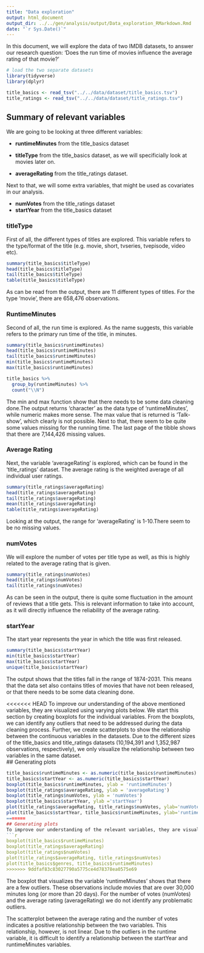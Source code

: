 ```yaml
---
title: "Data exploration"
output: html_document
output_dir: ../../gen/analysis/output/Data_exploration_RMarkdown.Rmd
date: "`r Sys.Date()`"
---
```

In this document, we will explore the data of two IMDB datasets, to answer our research question: 'Does the run time of movies influence the average rating of that movie?'

```r
# load the two separate datasets
library(tidyverse)
library(dplyr)

title_basics <- read_tsv("../../data/dataset/title_basics.tsv")
title_ratings <- read_tsv("../../data/dataset/title_ratings.tsv")

```

## Summary of relevant variables
We are going to be looking at three different variables:

- **runtimeMinutes** from the title_basics dataset

- **titleType** from the title_basics dataset, as we will specificially look at movies later on. 

- **averageRating** from the title_ratings dataset. 

Next to that, we will some extra variables, that might be used as covariates in our analysis. 

- **numVotes** from the title_ratings dataset
- **startYear** from the title_basics dataset 


### titleType

First of all, the different types of titles are explored. This variable refers to the type/format of the title (e.g. movie, short, tvseries, tvepisode, video etc). 

```r

summary(title_basics$titleType)
head(title_basics$titleType)
tail(title_basics$titleType)
table(title_basics$titleType)

```
As can be read from the output, there are 11 different types of titles. For the type 'movie', there are 658,476 observations.

### RuntimeMinutes 

Second of all, the run time is explored. As the name suggests, this variable refers to the primary run time of the title, in minutes.

```r

summary(title_basics$runtimeMinutes)
head(title_basics$runtimeMinutes)
tail(title_basics$runtimeMinutes)
min(title_basics$runtimeMinutes)
max(title_basics$runtimeMinutes)

title_basics %>%
  group_by(runtimeMinutes) %>%
  count("\\N")

```
The min and max function show that there needs to be some data cleaning done.The output returns 'character' as the data type of 'runtimeMinutes', while numeric makes more sense. The max value that is returned is 'Talk-show', which clearly is not possible. Next to that, there seem to be quite some values missing for the running time. The last page of the tibble shows that there are 7,144,426 missing values. 

### Average Rating 

Next, the variable 'averageRating' is explored, which can be found in the 'title_ratings' dataset. The average rating is the weighted average of all individual user ratings. 

```r

summary(title_ratings$averageRating)
head(title_ratings$averageRating)
tail(title_ratings$averageRating)
mean(title_ratings$averageRating)
table(title_ratings$averageRating)
```
Looking at the output, the range for 'averageRating' is 1-10.There seem to be no missing values. 

### numVotes 
We will explore the number of votes per title type as well, as this is highly related to the average rating that is given. 

```r
summary(title_ratings$numVotes)
head(title_ratings$numVotes)
tail(title_ratings$numVotes)
```
As can be seen in the output, there is quite some fluctuation in the amount of reviews that a title gets. This is relevant information to take into account, as it will directly influence the reliability of the average rating. 

### startYear 
The start year represents the year in which the title was first released. 
```r
summary(title_basics$startYear)
min(title_basics$startYear)
max(title_basics$startYear)
unique(title_basics$startYear)
```
The output shows that the titles fall in the range of 1874-2031. This means that the data set also contains titles of movies that have not been released, or that there needs to be some data cleaning done. 

<<<<<<< HEAD
To improve our understanding of the above mentioned variables, they are visualized using varying plots below. We start this section by creating boxplots for the individual variables. From the boxplots, we can identify any outliers that need to be addressed during the data cleaning process. 
Further, we create scatterplots to show the relationship between the continuous variables in the datasets. Due to the different sizes of the title_basics and title_ratings datasets (10,194,391 and 1,352,987 observations, respectively), we only visualize the relationship between two variables in the same dataset.  
## Generating plots
```r
title_basics$runtimeMinutes <- as.numeric(title_basics$runtimeMinutes)
title_basics$startYear <- as.numeric(title_basics$startYear)
boxplot(title_basics$runtimeMinutes, ylab = 'runtimeMinutes')
boxplot(title_ratings$averageRating, ylab = 'averageRating')
boxplot(title_ratings$numVotes, ylab = 'numVotes')
boxplot(title_basics$startYear, ylab ='startYear')
plot(title_ratings$averageRating, title_ratings$numVotes, ylab='numVotes' , xlab='averageRating')
plot(title_basics$startYear, title_basics$runtimeMinutes, ylab='runtimeMinutes' , xlab='startYear')
=======
## Generating plots
To improve our understanding of the relevant variables, they are visualized using varying plots below. From the boxplots, we can identify any outliers that need to be addressed during the data cleaning process. 
```r
boxplot(title_basics$runtimeMinutes)
boxplot(title_ratings$averageRating)
boxplot(title_ratings$numVotes)
plot(title_ratings$averageRating, title_ratings$numVotes)
plot(title_basics$genres, title_basics$runtimeMinutes)
>>>>>>> 9ddfaf83c83027790a5775ce4d78378ea0575e69

```
The boxplot that visualizes the variable 'runtimeMinutes' shows that there are a few outliers. These observations include movies that are over 30,000 minutes long (or more than 20 days). For the number of votes (numVotes) and the average rating (averageRating) we do not identify any problematic outliers. 

The scatterplot between the average rating and the number of votes indicates a positive relationship between the two variables. This relationship, however, is not linear. Due to the outliers in the runtime variable, it is difficult to identify a relationship between the startYear and runtimeMinutes variables.

